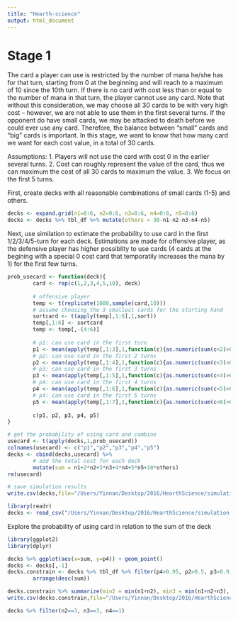 ```yaml
---
title: "Hearth-science"
output: html_document
---
```


# Stage 1

The card a player can use is restricted by the number of mana he/she has for that turn, starting from 0 at the beginning and will reach to a maximum of 10 since the 10th turn. If there is no card with cost less than or equal to the number of mana in that turn, the player cannot use any card.
Note that without this consideration, we may choose all 30 cards to be with very high cost -- however, we are not able to use them in the first several turns. If the opponent do have small cards, we may be attacked to death before we could ever use any card.
Therefore, the balance between "small" cards and "big" cards is important. In this stage, we want to know that how many card we want for each cost value, in a total of 30 cards.

Assumptions:
1. Players will not use the card with cost 0 in the earlier several turns.
2. Cost can roughly represent the value of the card, thus we can maximum the cost of all 30 cards to maximum the value.
3. We focus on the first 5 turns.

First, create decks with all reasonable combinations of small cards (1-5) and others.

```r
decks <- expand.grid(n1=0:6, n2=0:6, n3=0:6, n4=0:6, n5=0:6)
decks <- decks %>% tbl_df %>% mutate(others = 30-n1-n2-n3-n4-n5)

```

Next, use similation to estimate the probability to use card in the first 1/2/3/4/5-turn for each deck. Estimations are made for offensive player, as the defensive player has higher possiblity to use cards (4 cards at the begining with a special 0 cost card that temporatily increases the mana by 1) for the first few turns.

```r
prob_usecard <- function(deck){
        card <- rep(c(1,2,3,4,5,10), deck)
                
        # offensive player
        temp <- t(replicate(1000,sample(card,10)))
        # assume choosing the 3 smallest cards for the starting hand
        sortcard <- t(apply(temp[,1:6],1,sort))
        temp[,1:6] <- sortcard
        temp <- temp[,-(4:6)]
        
        # p1: can use card in the first turn
        p1 <- mean(apply(temp[,1:3],1,function(c){as.numeric(sum(c<2)>0)}))  
        # p2: can use card in the first 2 turns
        p2 <- mean(apply(temp[,1:4],1,function(c){as.numeric(sum(c<3)>0)}))  
        # p3: can use card in the first 3 turns
        p3 <- mean(apply(temp[,1:5],1,function(c){as.numeric(sum(c<4)>0)}))  
        # p4: can use card in the first 4 turns
        p4 <- mean(apply(temp[,1:6],1,function(c){as.numeric(sum(c<5)>0)}))  
        # p4: can use card in the first 5 turns
        p5 <- mean(apply(temp[,1:7],1,function(c){as.numeric(sum(c<6)>0)}))  
        
        c(p1, p2, p3, p4, p5)     
}

# get the probability of using card and combine
usecard <- t(apply(decks,1,prob_usecard))
colnames(usecard) <- c("p1","p2","p3","p4","p5")
decks <- cbind(decks,usecard) %>% 
        # add the total cost for each deck
        mutate(sum = n1+2*n2+3*n3+4*n4+5*n5+10*others) 
rm(usecard)

# save simulation results 
write.csv(decks,file="/Users/Yinnan/Desktop/2016/HearthScience/simulation.csv")

library(readr)
decks <- read_csv("/Users/Yinnan/Desktop/2016/HearthScience/simulation.csv") 
```

Explore the probability of using card in relation to the sum of the deck

```r
library(ggplot2)
library(dplyr)

decks %>% ggplot(aes(x=sum, y=p4)) + geom_point()
decks <- decks[,-1]
decks.constrain <- decks %>% tbl_df %>% filter(p4>0.95, p2>0.5, p3>0.9, others>10) %>%
        arrange(desc(sum)) 

decks.constrain %>% summarize(min2 = min(n1+n2), min3 = min(n1+n2+n3), min4 = min(n1+n2+n3+n4))
write.csv(decks.constrain,file="/Users/Yinnan/Desktop/2016/HearthScience/simulation_constrain.csv")

decks %>% filter(n2==3, n3==3, n4==1)

```









